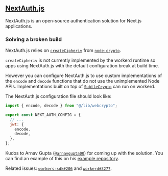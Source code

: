 ## [NextAuth.js](https://next-auth.js.org/)

NextAuth.js is an open-source authentication solution for Next.js applications.

### Solving a broken build

NextAuth.js relies on [`createCipheriv`](https://nodejs.org/docs/v22.13.1/api/crypto.html#cryptocreatecipherivalgorithm-key-iv-options) from [`node:crypto`](https://nodejs.org/docs/v22.13.1/api/crypto.html).

`createCipheriv` is not currently implemented by the workerd runtime so apps using NextAuth.js with the default configuration break at build time.

However you can configure NextAuth.js to use custom implementations of the `encode` and `decode` functions that do not use the unimplemented Node APIs. Implementations built on top of [`SubtleCrypto`](https://developer.mozilla.org/en-US/docs/Web/API/SubtleCrypto) can run on workerd.

The NextAuth.js configuration file should look like:

```js
import { encode, decode } from "@/lib/webcrypto";

export const NEXT_AUTH_CONFIG = {
  // ...
  jwt: {
    encode,
    decode,
  },
};
```

Kudos to Arnav Gupta ([`@arnavgupta00`](https://github.com/arnavgupta00)) for coming up with the solution.
You can find an example of this on his [example repository](https://github.com/arnavgupta00/deployment-cf-workers-prisma-nextauth).

Related issues: [`workers-sdk#206`](https://github.com/opennextjs/opennextjs-cloudflare/issues/206) and [`workerd#3277`](https://github.com/cloudflare/workerd/issues/3277).
